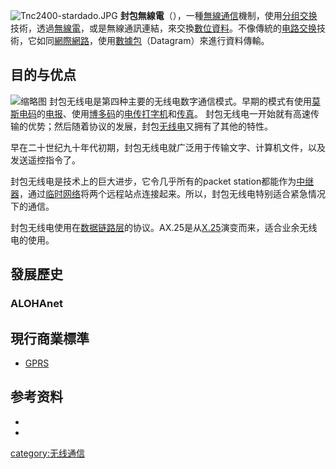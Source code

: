 {{primarysources|time=2010-12-28T05:16:02+00:00}}
[[File:Tnc2400-stardado.JPG|thumb]]
'''封包無線電'''（{{lang-en|Packet radio}}），一種[[無線通信|無線通信]]機制，使用[[分组交换|分组交换]]技術，透過[[無線電|無線電]]，或是無線通訊連結，來交換[[數位|數位]][[資料|資料]]。不像傳統的[[电路交换|电路交换]]技術，它如同[[網際網路|網際網路]]，使用[[數據包|數據包]]（Datagram）來進行資料傳輸。
==目的与优点==
[[File:Terminal-Node-Controller-Kantronics-9612plus-0a.jpg|缩略图]]
封包无线电是第四种主要的无线电数字通信模式。{{citation needed|date=August 2013}}早期的模式有使用[[莫斯电码|莫斯电码]]的[[电报|电报]]、使用[[博多码|博多码]]的[[电传打字机|电传打字机]]和[[传真|传真]]。<!--Like those earlier modes, packet was intended as a way to reliably transmit written information. 不然还是不可靠的传输信息吗？-->
封包无线电一开始就有高速传输的优势；然后随着协议的发展，封包[[无线电|无线电]]又拥有了其他的特性。

早在二十世纪九十年代初期，封包无线电就广泛用于传输文字、计算机文件，以及发送遥控指令了。

封包无线电是技术上的巨大进步，它令几乎所有的packet station都能作为[[中继器|中继器]]，通过[[临时网络|临时网络]]将两个远程站点连接起来。所以，封包无线电特别适合紧急情况下的通信。<!--In addition, mobile packet radio stations can automatically transmit their location, and check in periodically with the network to show that they are still operating.-->

<!--The most common use of packet is in amateur radio, to construct wireless computer networks. -->
封包无线电使用在[[数据链路层|数据链路层]]的{{link-en|AX.25}}协议。AX.25是从[[X.25|X.25]]演变而来，适合业余无线电的使用。
<!-- protocol suite and adapted for amateur radio use. AX.25 was developed in the 1970s and is based on the wired network protocol X.25. AX.25 includes a digipeater field to allow other stations to automatically repeat packets to extend the range of transmitters. One advantage is that every packet sent contains the sender's and recipient's amateur radio callsign, thus providing station identification with every transmission.-->

==發展歷史==
===ALOHAnet===
{{main|ALOHAnet}}

==現行商業標準==
*[[GPRS|GPRS]]

==参考资料==
*{{cite book|last=Okin|first=J.R.|title=The Internet Revolution: The Not-for-Dummies Guide to the History, Technology, and Use of the Internet|url=https://archive.org/details/internetrevoluti0000okin|publisher=Ironbound Press|year=2005|isbn=0-9763857-6-7}}
*{{cite book|last=Rouleau|first=Robert|coauthors=Hodgson, Ian|title=Packet Radio|publisher=TAB Books|year=1981|isbn=0-8306-1345-5}}



{{DEFAULTSORT:Packet radio}}
[[category:无线通信|category:无线通信]]